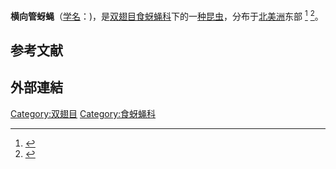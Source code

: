 {{Speciesbox
|image=Transverse Flower Fly (Eristalis transversa) - MacGregor Point Provincial Park 01.jpg
|image_caption=雄蝇
|image2=Eryngium yuccifolium-Eristalis transversa-female.jpg
|image2_caption=雌蝇
|taxon=Eristalis transversa
|authority=([[w:Christian_Rudolph_Wilhelm_Wiedemann|Wiedemann]], 1830)
}}
'''横向管蚜蝇'''（[[学名|学名]]：{{lang|la|''Eristalis transversa''}})，是[[双翅目|双翅目]][[食蚜蝇科|食蚜蝇科]]下的一[[物种|种]][[昆虫|昆虫]]，分布于[[北美洲|北美洲]]东部
<ref>{{cite book |last1=Skevington |first1=Jeffrey H. |last2=Locke |first2=Michelle M. |last3=Young |first3=Andrew D. |last4=Moran |first4=Kevin |last5=Crins |first5=William J. |last6=Marshall |first6=Stephen A. |title=Field Guide to the Flower Flies of Northeastern North America |date=2019 |publisher=Princeton University Press |location=Princeton, New Jersey |isbn=9780691189406}}</ref>
<ref>{{cite web
|url=http://www.americaninsects.net/f/eristalis-transversa.html
|title=Eristalis transversa Drone Fly / Hover Fly
|publisher=American Insects
}}</ref>。

==参考文献==
{{Reflist}}

==外部連結==
{{Wikispecies}}
{{commons}}
{{Taxonbar|from=Q10758950}}
[[Category:双翅目|Category:双翅目]]
[[Category:食蚜蝇科|Category:食蚜蝇科]]

{{Syrphidae-stub}}